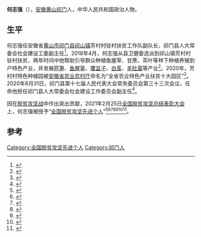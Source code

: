 '''何志强'''（{{bd|1978年|4月}}），[[安徽|安徽]][[黄山|黄山]][[祁门|祁门]]人，中华人民共和国政治人物。

== 生平 ==
何志强任安徽省[[黄山市|黄山市]][[祁门县|祁门县]][[祁山镇|祁山镇]]芳村村驻村扶贫工作队副队长，祁门县人大常委会社会建设工委副主任<ref>{{Cite web|title=全国脱贫攻坚表彰大会在京隆重举行！黄山3集体4个人榜上有名！_祁门县人民政府|url=http://www.ahqimen.gov.cn/zxzx/tpxw/fpkf/8965649.html|accessdate=2021-04-01|work=www.ahqimen.gov.cn}}</ref>。2018年4月，何志强从县卫健委选派到祁山镇芳村村驻村扶贫，两年时间中他帮助引导群众种植鱼腥草、甘蔗、茶叶等林下种植养殖到户特色产业，并发展[[芦笋|芦笋]]、[[鱼腥草|鱼腥草]]、[[覆盆子|覆盆子]]、[[白芨|白芨]]、[[羊肚菌|羊肚菌]]等产业<ref>{{Cite web|title=何志强获评“全国脱贫攻坚先进个人”_祁门县人民政府|url=http://www.ahqimen.gov.cn/zxzx/zhxw/8966482.html|accessdate=2021-04-01|work=www.ahqimen.gov.cn}}</ref>。2020年，芳村村特色种植园被[[安徽省农业农村厅|安徽省农业农村厅]]命名为“全省农业特色产业扶贫十大园区”<ref>{{Cite web|title=一心一意谋发展 躬身为民拔穷根_祁门县人民政府|url=http://www.ahqimen.gov.cn/zxzx/xcdt/8968399.html|accessdate=2021-04-01|work=www.ahqimen.gov.cn}}</ref>。2020年8月31日，祁门县第十七届人民代表大会常务委员会第三十三次会议，任命他担任祁门县人大常委会社会建设工作委员会副主任<ref>{{Cite web|title=祁门县人民代表大会常务委员任命名单--祁门人大网|url=http://qmrdw.com/rsrm/shownews.php?lang=cn&id=1181|accessdate=2021-04-01|work=qmrdw.com|archive-date=2020-10-22|archive-url=https://web.archive.org/web/20201022124000/http://qmrdw.com/rsrm/shownews.php?lang=cn&id=1181}}</ref>。

因在[[脱贫攻坚战|脱贫攻坚战]]中作出突出贡献，2021年2月25日[[全国脱贫攻坚总结表彰大会|全国脱贫攻坚总结表彰大会]]上，何志强被授予“[[全国脱贫攻坚先进个人|全国脱贫攻坚先进个人]]”<ref>{{Cite web|title=关于全国脱贫攻坚先进个人先进集体拟表彰对象的公示|url=https://www.chinanews.com/gn/2021/02-10/9409480.shtml|accessdate=2021-03-12|work=[[中新网|中新网]]|archive-date=2021-02-15|archive-url=https://web.archive.org/web/20210215003222/http://www.chinanews.com/gn/2021/02-10/9409480.shtml}}</ref><ref>{{Cite web|title=全国脱贫攻坚1981名先进个人和1501个先进集体名单发布|url=https://www.thepaper.cn/newsDetail_forward_11460123|accessdate=2021-03-12|work=[[澎湃新闻|澎湃新闻]]|archive-date=2021-02-28|archive-url=https://web.archive.org/web/20210228125058/https://www.thepaper.cn/newsDetail_forward_11460123}}</ref><ref>{{Cite web|title=全国脱贫攻坚先进个人1981名、先进集体1501个 名单公布|url=https://www.bjnews.com.cn/detail/161425514215596.html|accessdate=2021-03-12|work=[[北京新闻网|北京新闻网]]|archive-date=2021-08-20|archive-url=https://web.archive.org/web/20210820171915/https://www.bjnews.com.cn/detail/161425514215596.html}}</ref><ref>{{cite web | title=关于表彰全国脱贫攻坚先进个人和先进集体的决定 | website=人民日报 | date=2013-07-17 | url=http://paper.people.com.cn/rmrb/html/2021-02/26/nw.D110000renmrb_20210226_4-03.htm | language=zh | access-date=2021-03-17 | archive-date=2021-08-13 | archive-url=https://web.archive.org/web/20210813225632/http://paper.people.com.cn/rmrb/html/2021-02/26/nw.D110000renmrb_20210226_4-03.htm }}</ref><ref>{{cite web | title=全国脱贫攻坚先进个人名单 | website=光明日报-光明网 | url=https://epaper.gmw.cn/gmrb/html/2021-02/26/nw.D110000gmrb_20210226_1-08.htm | language=zh | access-date=2021-03-17 | archive-date=2021-12-03 | archive-url=https://web.archive.org/web/20211203003331/https://epaper.gmw.cn/gmrb/html/2021-02/26/nw.D110000gmrb_20210226_1-08.htm }}</ref><ref>{{cite web | title=全国脱贫攻坚1981名先进个人和1501个先进集体名单发布 | website=东方网 | date=2021-02-25 | url=https://n.eastday.com/pnews/161425172177019915 | language=zh | access-date=2021-03-17 | archive-date=2021-12-03 | archive-url=https://web.archive.org/web/20211203003339/https://n.eastday.com/pnews/161425172177019915 }}</ref><ref>{{cite web | title=中共中央国务院关于表彰全国脱贫攻坚先进个人和先进集体的决定 | website=[[环球网|环球网]] | url=https://china.huanqiu.com/article/424sBpZGkdl | language=zh | access-date=2021-03-17 | archive-date=2021-08-20 | archive-url=https://web.archive.org/web/20210820144800/https://china.huanqiu.com/article/424sBpZGkdl }}</ref>。

==参考==
{{Reflist}}

[[Category:全国脱贫攻坚先进个人|Category:全国脱贫攻坚先进个人]]
[[Category:祁门人|Category:祁门人]]
